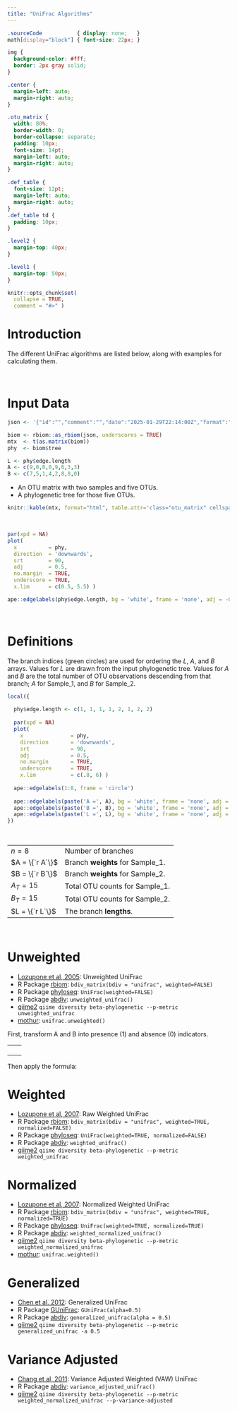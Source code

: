 ```yaml
---
title: "UniFrac Algorithms"
---
```


```css

.sourceCode           { display: none;   }
math[display="block"] { font-size: 22px; }

img {
  background-color: #fff;
  border: 2px gray solid;
}

.center {
  margin-left: auto;
  margin-right: auto;
}

.otu_matrix {
  width: 80%; 
  border-width: 0;
  border-collapse: separate;
  padding: 10px;
  font-size: 14pt;
  margin-left: auto;
  margin-right: auto;
}

.def_table {
  font-size: 12pt;
  margin-left: auto;
  margin-right: auto;
}
.def_table td {
  padding: 10px; 
}

.level2 {
  margin-top: 40px;
}

.level1 {
  margin-top: 50px;
}

```



```r
knitr::opts_chunk$set(
  collapse = TRUE,
  comment = "#>" )
```


# Introduction

The different UniFrac algorithms are listed below, along with examples for calculating them.


<br>

# Input Data

```r

json <- '{"id":"","comment":"","date":"2025-01-29T22:14:00Z","format":"1.0.0","type":"OTU table","format_url":"http://biom-format.org","generated_by":"rbiom 2.0.13","matrix_type":"sparse","matrix_element_type":"int","shape":[5,2],"phylogeny":"(((OTU_1:0.8,OTU_2:0.5):0.4,OTU_3:0.9):0.2,(OTU_4:0.7,OTU_5:0.3):0.6);","rows":{"1":{"id":"OTU_1"},"2":{"id":"OTU_2"},"3":{"id":"OTU_3"},"4":{"id":"OTU_4"},"5":{"id":"OTU_5"}},"columns":[{"id":"Sample_1"},{"id":"Sample_2"}],"data":[[2,0,9],[3,0,3],[4,0,3],[0,1,1],[1,1,4],[2,1,2],[3,1,8]]}'

biom <- rbiom::as_rbiom(json, underscores = TRUE)
mtx  <- t(as.matrix(biom))
phy  <- biom$tree

L <- phy$edge.length
A <- c(9,0,0,0,9,6,3,3)
B <- c(7,5,1,4,2,8,8,0)
```

* An OTU matrix with two samples and five OTUs.
* A phylogenetic tree for those five OTUs.

```r
knitr::kable(mtx, format="html", table.attr='class="otu_matrix" cellspacing="0"', align='c')
```

<br>

```r
par(xpd = NA)
plot(
  x          = phy, 
  direction  = 'downwards', 
  srt        = 90, 
  adj        = 0.5, 
  no.margin  = TRUE,
  underscore = TRUE,
  x.lim      = c(0.5, 5.5) )

ape::edgelabels(phy$edge.length, bg = 'white', frame = 'none', adj = -0.4)
```


<br>

# Definitions

The branch indices (green circles) are used for ordering the $L$, $A$, and $B$ arrays. Values for $L$ are drawn from the input phylogenetic tree. Values for $A$ and $B$ are the total number of OTU observations descending from that branch; $A$ for Sample_1, and $B$ for Sample_2.

```r
local({
  
  phy$edge.length <- c(1, 1, 1, 1, 2, 1, 2, 2)
  
  par(xpd = NA)
  plot(
    x               = phy, 
    direction       = 'downwards', 
    srt             = 90, 
    adj             = 0.5, 
    no.margin       = TRUE,
    underscore      = TRUE,
    x.lim           = c(.8, 6) )
  
  ape::edgelabels(1:8, frame = 'circle')
  
  ape::edgelabels(paste('A =', A), bg = 'white', frame = 'none', adj = c(-0.4, -1.2))
  ape::edgelabels(paste('B =', B), bg = 'white', frame = 'none', adj = c(-0.4,  0.0))
  ape::edgelabels(paste('L =', L), bg = 'white', frame = 'none', adj = c(-0.3,  1.2))
})
```

<br>

<table class='def_table center'>
<tr><td> $n = 8$         </td><td> Number of branches               </td></tr>
<tr><td> $A = \{`r A`\}$ </td><td> Branch **weights** for Sample_1. </td></tr>
<tr><td> $B = \{`r B`\}$ </td><td> Branch **weights** for Sample_2. </td></tr>
<tr><td> $A_T = 15$      </td><td> Total OTU counts for Sample_1.   </td></tr>
<tr><td> $B_T = 15$      </td><td> Total OTU counts for Sample_2.   </td></tr>
<tr><td> $L = \{`r L`\}$ </td><td> The branch **lengths**.          </td></tr>
</table>


<br>

# Unweighted

* [Lozupone et al, 2005](https://doi.org/10.1128/AEM.71.12.8228-8235.2005): Unweighted UniFrac
* R Package [rbiom](https://cran.r-project.org/package=rbiom): `bdiv_matrix(bdiv = "unifrac", weighted=FALSE)`
* R Package [phyloseq](https://doi.org/doi:10.18129/B9.bioc.phyloseq): `UniFrac(weighted=FALSE)`
* R Package [abdiv](https://doi.org/10.32614/CRAN.package.abdiv): `unweighted_unifrac()`
* [qiime2](https://qiime2.org/) `qiime diversity beta-phylogenetic --p-metric unweighted_unifrac`
* [mothur](https://mothur.org/): `unifrac.unweighted()`


First, transform A and B into presence (1) and absence (0) indicators.

<table class='center' style='width:75%'><tr><td style='border-width:0'>

\begin{align*}
A  &= \{`r A`\} \\
A' &= \{`r as.numeric(A > 0)`\}
\end{align*}

</td><td style='border-width:0'>

\begin{align*}
B  &= \{`r B`\} \\
B' &= \{`r as.numeric(B > 0)`\}
\end{align*}

</td></tr></table>


Then apply the formula:

\begin{align*}
U &= \displaystyle \frac{\sum_{i = 1}^{n} L_i(|A'_i - B'_i|)}{\sum_{i = 1}^{n} L_i(max(A'_i,B'_i))}  \\ \\
U &= \displaystyle \frac{L_1(|A'_1-B'_1|) + L_2(|A'_2-B'_2|) + \cdots + L_n(|A'_n-B'_n|)}{L_1(max(A'_1,B'_1)) + L_2(max(A'_2,B'_2)) + \cdots + L_n(max(A'_n,B'_n))}  \\ \\
U &= \displaystyle \frac{0.2(|1-1|) + 0.4(|0-1|) + \cdots + 0.3(|1-0|)}{0.2(max(1,1)) + 0.4(max(0,1)) + \cdots + 0.3(max(1,0))}  \\ \\
U &= \displaystyle \frac{0.2(0) + 0.4(1) + 0.8(1) + 0.5(1) + 0.9(0) + 0.6(0) + 0.7(0) + 0.3(1)}{0.2(1) + 0.4(1) + 0.8(1) + 0.5(1) + 0.9(1) + 0.6(1) + 0.7(1) + 0.3(1)}  \\ \\
U &= \displaystyle \frac{0.4 + 0.8 + 0.5 + 0.3}{0.2 + 0.4 + 0.8 + 0.5 + 0.9 + 0.6 + 0.7 + 0.3}  \\ \\
U &= \displaystyle \frac{2}{4.4}  \\ \\
U &= 0.4545455
\end{align*}


# Weighted

* [Lozupone et al, 2007](https://doi.org/10.1128/AEM.01996-06): Raw Weighted UniFrac
* R Package [rbiom](https://cran.r-project.org/package=rbiom): `bdiv_matrix(bdiv = "unifrac", weighted=TRUE, normalized=FALSE)`
* R Package [phyloseq](https://doi.org/doi:10.18129/B9.bioc.phyloseq): `UniFrac(weighted=TRUE, normalized=FALSE)`
* R Package [abdiv](https://doi.org/10.32614/CRAN.package.abdiv): `weighted_unifrac()`
* [qiime2](https://qiime2.org/) `qiime diversity beta-phylogenetic --p-metric weighted_unifrac`

\begin{align*}
W &= \sum_{i = 1}^{n} L_i|\frac{A_i}{A_T} - \frac{B_i}{B_T}|  \\ \\
W &= L_1|\frac{A_1}{A_T} - \frac{B_1}{B_T}| + L_2|\frac{A_2}{A_T} - \frac{B_2}{B_T}| + \cdots + L_n|\frac{A_n}{A_T} - \frac{B_n}{B_T}|  \\ \\
W &= 0.2|\frac{9}{15} - \frac{7}{15}| + 0.4|\frac{0}{15} - \frac{5}{15}| + \cdots + 0.3|\frac{3}{15} - \frac{0}{15}|  \\ \\
W &= 0.02\overline{6} + 0.1\overline{3} + 0.05\overline{3} + 0.1\overline{3} + 0.42 + 0.08 + 0.2\overline{3} + 0.06  \\ \\
W &= 1.14
\end{align*}


# Normalized

* [Lozupone et al, 2007](https://doi.org/10.1128/AEM.01996-06): Normalized Weighted UniFrac
* R Package [rbiom](https://cran.r-project.org/package=rbiom): `bdiv_matrix(bdiv = "unifrac", weighted=TRUE, normalized=TRUE)`
* R Package [phyloseq](https://doi.org/doi:10.18129/B9.bioc.phyloseq): `UniFrac(weighted=TRUE, normalized=TRUE)`
* R Package [abdiv](https://doi.org/10.32614/CRAN.package.abdiv): `weighted_normalized_unifrac()`
* [qiime2](https://qiime2.org/) `qiime diversity beta-phylogenetic --p-metric weighted_normalized_unifrac`
* [mothur](https://mothur.org/): `unifrac.weighted()`

\begin{align*}

N &= \displaystyle \frac
  {\sum_{i = 1}^{n} L_i|\frac{A_i}{A_T} - \frac{B_i}{B_T}|}
  {\sum_{i = 1}^{n} L_i(\frac{A_i}{A_T} + \frac{B_i}{B_T})}
  \\ \\
  
N &= \displaystyle \frac
  {L_1|\frac{A_1}{A_T} - \frac{B_1}{B_T}| + L_2|\frac{A_2}{A_T} - \frac{B_2}{B_T}| + \cdots + L_n|\frac{A_n}{A_T} - \frac{B_n}{B_T}|}
  {L_1(\frac{A_1}{A_T} + \frac{B_1}{B_T}) + L_2(\frac{A_2}{A_T} + \frac{B_2}{B_T}) + \cdots + L_n(\frac{A_n}{A_T} + \frac{B_n}{B_T})}
  \\ \\
  
N &= \displaystyle \frac
  {0.2|\frac{9}{15} - \frac{7}{15}| + 0.4|\frac{0}{15} - \frac{5}{15}| + \cdots + 0.3|\frac{3}{15} - \frac{0}{15}|}
  {0.2(\frac{9}{15} + \frac{7}{15}) + 0.4(\frac{0}{15} + \frac{5}{15}) + \cdots + 0.3(\frac{3}{15} + \frac{0}{15})}
  \\ \\
  
N &= \displaystyle \frac
  {0.02\overline{6} + 0.1\overline{3} + 0.05\overline{3} + 0.1\overline{3} + 0.42 + 0.08 + 0.2\overline{3} + 0.06}
  {0.21\overline{3} + 0.1\overline{3} + 0.05\overline{3} + 0.1\overline{3} + 0.66 + 0.56 + 0.51\overline{3} + 0.06}
  \\ \\
  
N &= \displaystyle \frac{1.14}{2.326667}  \\ \\
N &= 0.4899713
\end{align*}



# Generalized

* [Chen et al. 2012](https://doi.org/10.1093/bioinformatics/bts342): Generalized UniFrac
* R Package [GUniFrac](https://cran.r-project.org/web/packages/GUniFrac/index.html): `GUniFrac(alpha=0.5)`
* R Package [abdiv](https://doi.org/10.32614/CRAN.package.abdiv): `generalized_unifrac(alpha = 0.5)`
* [qiime2](https://qiime2.org/) `qiime diversity beta-phylogenetic --p-metric generalized_unifrac -a 0.5`

\begin{align*}

G &= \displaystyle \frac
  {\sum_{i = 1}^{n} L_i(\frac{A_i}{A_T} + \frac{B_i}{B_T})^{0.5}
    |\displaystyle \frac
      {\frac{A_i}{A_T} - \frac{B_i}{B_T}}
      {\frac{A_i}{A_T} + \frac{B_i}{B_T}} |}
  {\sum_{i = 1}^{n} L_i(\frac{A_i}{A_T} + \frac{B_i}{B_T})^{0.5}}  \\ \\

G &= \displaystyle \frac
  {
    L_1(\frac{A_1}{A_T} + \frac{B_1}{B_T})^{0.5}
      |\displaystyle \frac
        {\frac{A_1}{A_T} - \frac{B_1}{B_T}}
        {\frac{A_1}{A_T} + \frac{B_1}{B_T}}| + 
    \cdots + 
    L_n(\frac{A_n}{A_T} + \frac{B_n}{B_T})^{0.5}
      |\displaystyle \frac
        {\frac{A_n}{A_T} - \frac{B_n}{B_T}}
        {\frac{A_n}{A_T} + \frac{B_n}{B_T}}|
  }{
    L_1(\frac{A_1}{A_T} + \frac{B_1}{B_T})^{0.5} + 
    \cdots + 
    L_n(\frac{A_n}{A_T} + \frac{B_n}{B_T})^{0.5}
  }  
  \\ \\

G &= \displaystyle \frac
  {
    0.2(\frac{9}{15} + \frac{7}{15})^{0.5}
      |\displaystyle \frac
        {\frac{9}{15} - \frac{7}{15}}
        {\frac{9}{15} + \frac{7}{15}}| + 
    \cdots + 
    0.3(\frac{3}{15} + \frac{0}{15})^{0.5}
      |\displaystyle \frac
        {\frac{3}{15} - \frac{0}{15}}
        {\frac{3}{15} + \frac{0}{15}}|
  }{
    0.2(\frac{9}{15} + \frac{7}{15})^{0.5} + 
    \cdots + 
    0.3(\frac{3}{15} + \frac{0}{15})^{0.5}
  }  
  \\ \\
  
G &\approx \displaystyle \frac
  {0.03 + 0.23 + 0.21 + 0.26 + 0.49 + 0.08 + 0.27 + 0.13}
  {0.21 + 0.23 + 0.21 + 0.26 + 0.77 + 0.58 + 0.60+ 0.13}
  \\ \\
  
G &= \displaystyle \frac{1.701419}{2.986235}  \\ \\
G &= 0.569754

\end{align*}



# Variance Adjusted

* [Chang et al, 2011](https://doi.org/10.1186/1471-2105-12-118): Variance Adjusted Weighted (VAW) UniFrac
* R Package [abdiv](https://doi.org/10.32614/CRAN.package.abdiv): `variance_adjusted_unifrac()`
* [qiime2](https://qiime2.org/) `qiime diversity beta-phylogenetic --p-metric weighted_normalized_unifrac --p-variance-adjusted`

\begin{align*}

V &= \displaystyle \frac
  {\sum_{i = 1}^{n} L_i\displaystyle \frac
    {|\frac{A_i}{A_T} - \frac{B_i}{B_T}|}
    {(A_T + B_T)(A_T + B_T - A_i - B_i)} }
  {\sum_{i = 1}^{n} L_i\displaystyle \frac
    {\frac{A_i}{A_T} + \frac{B_i}{B_T}}
    {(A_T + B_T)(A_T + B_T - A_i - B_i)} }  \\ \\

\end{align*}



<!--

# Variant W3

\begin{align*}

W3 &= \displaystyle \frac
  {\sum_{i = 1}^{n} L_i|\frac{A_i}{A_T} - \frac{B_i}{B_T}|}
  {\sum_{i = 1}^{n} L_i(A_i + B_i)}
  \\ \\
  
W3 &= \displaystyle \frac
  {L_1|\frac{A_1}{A_T} - \frac{B_1}{B_T}| + L_2|\frac{A_2}{A_T} - \frac{B_2}{B_T}| + \cdots + L_n|\frac{A_n}{A_T} - \frac{B_n}{B_T}|}
  {L_1(A_1 + B_1) + L_2(A_2 + B_2) + \cdots + L_n(A_n + B_n)}
  \\ \\
  
W3 &= \displaystyle \frac
  {0.2|\frac{9}{15} - \frac{7}{15}| + 0.4|\frac{0}{15} - \frac{5}{15}| + \cdots + 0.3|\frac{3}{15} - \frac{0}{15}|}
  {0.2(9 + 7) + 0.4(0 + 5) + \cdots + 0.3(3 + 0)}
  \\ \\
  
W3 &= \displaystyle \frac
  {0.02\overline{6} + 0.1\overline{3} + 0.05\overline{3} + 0.1\overline{3} + 0.42 + 0.08 + 0.2\overline{3} + 0.06}
  {3.2 + 2 + 0.8 + 2 + 9.9 + 8.4 + 7.7 + 0.9}
  \\ \\
  
W3 &= \displaystyle \frac{1.14}{34.9}  \\ \\
W3 &= 0.03266476
\end{align*}



# Variant W4

\begin{align*}

W4 &= \displaystyle \frac
  {\sum_{i = 1}^{n} L_i|\frac{A_i}{A_T} - \frac{B_i}{B_T}|}
  {\sum_{i = 1}^{n} L_i}
  \\ \\
  
W4 &= \displaystyle \frac
  {L_1|\frac{A_1}{A_T} - \frac{B_1}{B_T}| + L_2|\frac{A_2}{A_T} - \frac{B_2}{B_T}| + \cdots + L_n|\frac{A_n}{A_T} - \frac{B_n}{B_T}|}
  {L_1 + L_2 + \cdots + L_n}
  \\ \\
  
W4 &= \displaystyle \frac
  {0.2|\frac{9}{15} - \frac{7}{15}| + 0.4|\frac{0}{15} - \frac{5}{15}| + \cdots + 0.3|\frac{3}{15} - \frac{0}{15}|}
  {0.2 + 0.4 + \cdots + 0.3}
  \\ \\
  
W4 &= \displaystyle \frac
  {0.02\overline{6} + 0.1\overline{3} + 0.05\overline{3} + 0.1\overline{3} + 0.42 + 0.08 + 0.2\overline{3} + 0.06}
  {0.2 + 0.4 + 0.8 + 0.5 + 0.9 + 0.6 + 0.7 + 0.3}
  \\ \\
  
W4 &= \displaystyle \frac{1.14}{4.4}  \\ \\
W4 &= 0.2590909
\end{align*}

-->




<!---

# Software Testing

## Files

```r
tmp <- normalizePath(tempdir(), winslash = '/')
cat(tmp) # C:/Users/Daniel/AppData/Local/Temp/RtmpcNccFS

biom_fp <- file.path(tmp, 'ex.biom')
tree_fp <- file.path(tmp, 'ex.tree')
mothur_shared <- file.path(tmp, 'ex.shared')
mothur_counts <- file.path(tmp, 'ex.counts')

cat(
  file = biom_fp, sep = '',
  '#OTU ID\tSample_1\tSample_2\n',
  sprintf('OTU_%i\t%i\t%i\n', 1:5, c(0,0,9,3,3), c(1,4,2,8,0))  )

cat(
  file = tree_fp, 
  '(((OTU_1:0.8,OTU_2:0.5):0.4,OTU_3:0.9):0.2,(OTU_4:0.7,OTU_5:0.3):0.6);\n' )

cat(
  file = mothur_shared, sep = '',
  'label\tGroup\tnumOtus\tOTU_1\tOTU_2\tOTU_3\tOTU_4\tOTU_5\n',
  '1\tSample_1\t5\t0\t0\t9\t3\t3\n',
  '1\tSample_2\t5\t1\t4\t2\t8\t0\n' )

cat(
  file = mothur_counts, sep = '',
  'Representative_Sequence\ttotal\tSample_1\tSample_2\n',
  'OTU_1\t1\t0\t1\n',
  'OTU_2\t4\t0\t4\n',
  'OTU_3\t11\t9\t2\n',
  'OTU_4\t11\t3\t8\n',
  'OTU_5\t3\t3\t0\n' )
```





```r
packageDate('phyloseq') # 2021-11-29

mtx <- read.table(biom_fp, sep = '\t', row.names = 1, header = TRUE, comment.char = '')

physeq <- phyloseq::merge_phyloseq(
  phyloseq::otu_table(mtx, taxa_are_rows = TRUE), 
  phyloseq::read_tree(tree_fp) )

phyloseq::UniFrac(physeq, weighted=FALSE, normalized=TRUE)  # 0.4545455
phyloseq::UniFrac(physeq, weighted=FALSE, normalized=FALSE) # 0.4545455
phyloseq::UniFrac(physeq, weighted=TRUE,  normalized=FALSE) # 1.14
phyloseq::UniFrac(physeq, weighted=TRUE,  normalized=TRUE)  # 0.4899713
```


```r
x <- as.vector(mtx['Sample_1',])
y <- as.vector(mtx['Sample_2',])

abdiv::unweighted_unifrac(x, y, phy)          # 0.4545455
abdiv::weighted_unifrac(x, y, phy)            # 1.14
abdiv::weighted_normalized_unifrac(x, y, phy) # 0.4899713
abdiv::variance_adjusted_unifrac(x, y, phy)   # 0.5383505
abdiv::generalized_unifrac(x, y, phy)         # 0.569754
abdiv::information_unifrac(x, y, phy)         # 0.1444812
abdiv::phylosor(x, y, phy)                    # 0.2941176
```


```bash
docker pull quay.io/qiime2/amplicon:2024.10
docker run -t -i -v /c/Users/Daniel/AppData/Local/Temp/RtmpUFKImC:/data quay.io/qiime2/amplicon:2024.10

biom convert -i ex.biom -o ex.hdf5 --to-hdf5

# `qiime diversity beta-phylogenetic` uses `ssu` under the hood

ssu -i ex.hdf5 -t ex.tree -m unweighted            -o uu.dm # 0.4545454382896423
ssu -i ex.hdf5 -t ex.tree -m weighted_normalized   -o wn.dm # 0.4899713099002838
ssu -i ex.hdf5 -t ex.tree -m weighted_unnormalized -o wu.dm # 1.139999985694885
ssu -i ex.hdf5 -t ex.tree -m generalized -a 0.5    -o gu.dm # 0.5697539448738098
```


```powershell
# Using https://github.com/mothur/mothur/releases/download/v1.48.2/Mothur.win.zip
.\mothur.exe

unifrac.unweighted(tree=ex.tree, count=ex.counts) # 0.454545
unifrac.weighted(tree=ex.tree, count=ex.counts)   # 0.489971
```


--->
